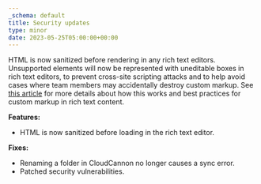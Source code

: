 ```yaml
---
_schema: default
title: Security updates
type: minor
date: 2023-05-25T05:00:00+00:00
---
```

HTML is now sanitized before rendering in any rich text editors. Unsupported elements will now be represented with uneditable boxes in rich text editors, to prevent cross-site scripting attacks and to help avoid cases where team members may accidentally destroy custom markup. See [this article](/documentation/articles/best-practices-for-rich-text/) for more details about how this works and best practices for custom markup in rich text content.

**Features:**

* HTML is now sanitized before loading in the rich text editor.

**Fixes:**

* Renaming a folder in CloudCannon no longer causes a sync error.
* Patched security vulnerabilities.